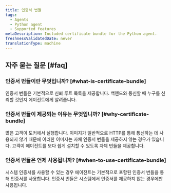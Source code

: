 ```yaml
---
title: 인증서 번들
tags:
  - Agents
  - Python agent
  - Supported features
metaDescription: Included certificate bundle for the Python agent.
freshnessValidatedDate: never
translationType: machine
---
```


## 자주 묻는 질문 [#faq]

### 인증서 번들이란 무엇입니까? [#what-is-certificate-bundle]

인증서 번들은 기본적으로 신뢰 루트 목록을 제공합니다. 백엔드와 통신할 때 누구를 신뢰할 것인지 에이전트에게 알려줍니다.

### 인증서 번들이 제공되는 이유는 무엇입니까? [#why-certificate-bundle]

많은 고객이 도커에서 실행합니다. 이미지가 일반적으로 HTTP를 통해 통신하는 데 사용되지 않기 때문에 이러한 이미지는 자체 인증서 번들을 제공하지 않는 경우가 있습니다. 고객이 에이전트를 보다 쉽게 설치할 수 있도록 자체 번들을 제공합니다.

### 인증서 번들은 언제 사용됩니까? [#when-to-use-certificate-bundle]

시스템 인증서를 사용할 수 있는 경우 에이전트는 기본적으로 포함된 인증서 번들을 통해 인증서를 사용합니다. 인증서 번들은 시스템에서 인증서를 제공하지 않는 경우에만 사용됩니다.
